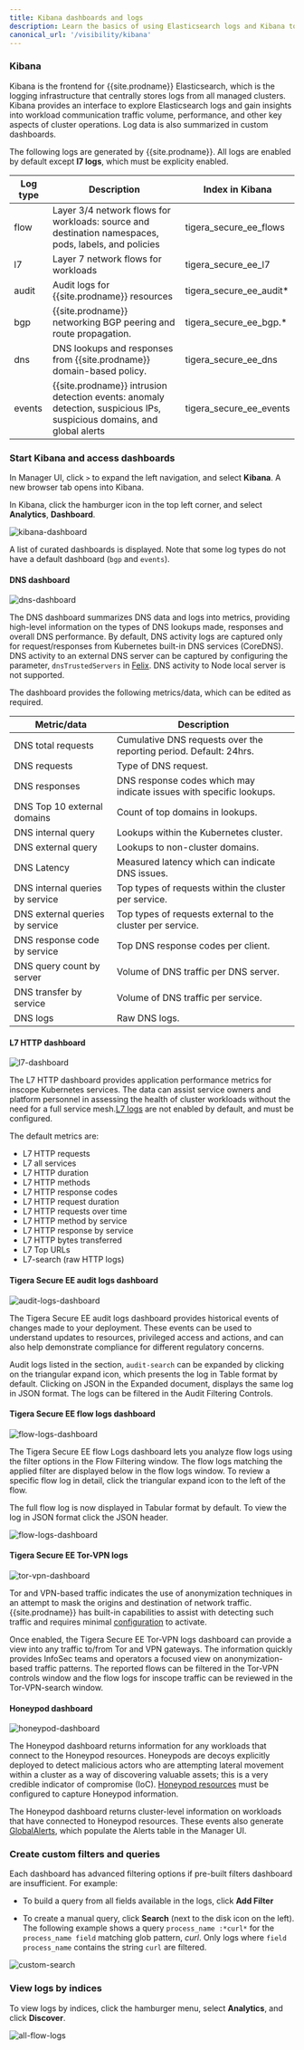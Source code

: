 ```yaml
---
title: Kibana dashboards and logs
description: Learn the basics of using Elasticsearch logs and Kibana to gain visibility and troubleshoot.
canonical_url: '/visibility/kibana'
---
```


### Kibana 

Kibana is the frontend for {{site.prodname}} Elasticsearch, which is the logging infrastructure that centrally stores logs from all managed clusters. Kibana provides an interface to explore Elasticsearch logs and gain insights into workload communication traffic volume, performance, and other key aspects of cluster operations. Log data is also summarized in custom dashboards. 

The following logs are generated by {{site.prodname}}. All logs are enabled by default except **l7 logs**, which must be explicity enabled. 

| Log type | **Description**                                              | Index in Kibana         |
| -------- | ------------------------------------------------------------ | ----------------------- |
| flow     | Layer 3/4 network flows for workloads: source and destination namespaces, pods, labels, and policies | tigera_secure_ee_flows  |
| l7       | Layer 7 network flows for workloads                          | tigera_secure_ee_l7     |
| audit    | Audit logs for {{site.prodname}} resources                   | tigera_secure_ee_audit* |
| bgp      | {{site.prodname}} networking BGP peering and route propagation. | tigera_secure_ee_bgp.*  |
| dns      | DNS lookups and responses from {{site.prodname}} domain-based policy. | tigera_secure_ee_dns    |
| events   | {{site.prodname}} intrusion detection events: anomaly detection, suspicious IPs, suspicious domains, and global alerts | tigera_secure_ee_events |

### Start Kibana and access dashboards

In Manager UI, click `>` to expand the left navigation, and select **Kibana**. A new browser tab opens into Kibana. 

In Kibana, click the hamburger icon in the top left corner, and select **Analytics**, **Dashboard**. 

![kibana-dashboard]({{site.baseurl}}/images/kibana-dashboard.png)

A list of curated dashboards is displayed. Note that some log types do not have a default dashboard (`bgp` and `events`).

#### DNS dashboard

![dns-dashboard]({{site.baseurl}}/images/dns-dashboard.png)

The DNS dashboard summarizes DNS data and logs into metrics, providing high-level information on the types of DNS lookups made, responses and overall DNS performance. By default, DNS activity logs are captured only for request/responses from Kubernetes built-in DNS services (CoreDNS). DNS activity to an external DNS server can be captured by configuring the parameter, `dnsTrustedServers` in [Felix]({{site.baseurl}}/reference/resources/felixconfig). DNS activity to Node local server is not supported.

The dashboard provides the following metrics/data, which can be edited as required.

| Metric/data                     | Description                                                  |
| ------------------------------- | ------------------------------------------------------------ |
| DNS total requests              | Cumulative DNS requests over the reporting period. Default: 24hrs. |
| DNS requests                    | Type of DNS request.                                         |
| DNS responses                   | DNS response codes which may indicate issues with specific lookups. |
| DNS Top 10 external domains     | Count of top domains in lookups.                             |
| DNS internal query              | Lookups within the Kubernetes cluster.                       |
| DNS external query              | Lookups to non-cluster domains.                              |
| DNS Latency                     | Measured latency which can indicate DNS issues.              |
| DNS internal queries by service | Top types of requests within the cluster per service.        |
| DNS external queries by service | Top types of requests external to the cluster per service.   |
| DNS response code by service    | Top DNS response codes per client.                           |
| DNS query count by server       | Volume of DNS traffic per DNS server.                        |
| DNS transfer by service         | Volume of DNS traffic per service.                           |
| DNS logs                        | Raw DNS logs.                                                |

#### L7 HTTP dashboard

![l7-dashboard]({{site.baseurl}}/images/l7-dashboard.png)

The L7 HTTP dashboard provides application performance metrics for inscope Kubernetes services. The data can assist service owners and platform personnel in assessing the health of cluster workloads without the need for a full service mesh.[L7 logs]({{site.baseurl}}/visibility/elastic/l7/configure) are not enabled by default, and must be configured.

The default metrics are:

- L7 HTTP requests
- L7 all services
- L7 HTTP duration
- L7 HTTP methods
- L7 HTTP response codes
- L7 HTTP request duration
- L7 HTTP requests over time
- L7 HTTP method by service
- L7 HTTP response by service
- L7 HTTP bytes transferred
- L7 Top URLs
- L7-search (raw HTTP logs)

#### Tigera Secure EE audit logs dashboard

![audit-logs-dashboard]({{site.baseurl}}/images/audit-logs-dashboard.png)

The Tigera Secure EE audit logs dashboard provides historical events of changes made to your deployment. These events can be used to understand updates to resources, privileged access and actions, and can also help demonstrate compliance for different regulatory concerns. 

Audit logs listed in the section, `audit-search` can be expanded by clicking on the triangular expand icon, which presents the log in Table format by default. Clicking on JSON in the Expanded document, displays the same log in JSON format. The logs can be filtered in the Audit Filtering Controls. 

#### Tigera Secure EE flow logs dashboard

![flow-logs-dashboard]({{site.baseurl}}/images/flow-logs-dashboard.png)

The Tigera Secure EE flow Logs dashboard lets you analyze flow logs using the filter options in the Flow Filtering window. The flow logs matching the applied filter are displayed below in the flow logs window. To review a specific flow log in detail, click the triangular expand icon to the left of the flow.

The full flow log is now displayed in Tabular format by default. To view the log in JSON format click the JSON header. 

![flow-logs-dashboard]({{site.baseurl}}/images/flow-logs-json.png)

#### Tigera Secure EE Tor-VPN logs

![tor-vpn-dashboard]({{site.baseurl}}/images/tor-vpn-dashboard.png)

Tor and VPN-based traffic indicates the use of anonymization techniques in an attempt to mask the origins and destination of network traffic. {{site.prodname}} has built-in capabilities to assist with detecting such traffic and requires minimal [configuration]({{site.baseurl}}/threat/tor-vpn-feed-and-dashboard) to activate.

Once enabled, the Tigera Secure EE Tor-VPN logs dashboard can provide a view into any traffic to/from Tor and VPN gateways. The information quickly provides InfoSec teams and operators a focused view on anonymization-based traffic patterns. The reported flows can be filtered in the Tor-VPN controls window and the flow logs for inscope traffic can be reviewed in the Tor-VPN-search window.

#### Honeypod dashboard

![honeypod-dashboard]({{site.baseurl}}/images/honeypods-dashboard.png)

The Honeypod dashboard returns information for any workloads that connect to the Honeypod resources. Honeypods are decoys explicitly deployed to detect malicious actors who are attempting lateral movement within a cluster as a way of discovering valuable assets; this is a very credible indicator of compromise (IoC). [Honeypod resources]({{site.baseurl}}/threat/honeypod/honeypods) must be configured to capture Honeypod information.

The Honeypod dashboard returns cluster-level information on workloads that have connected to Honeypod resources. These events also generate [GlobalAlerts]({{site.baseurl}}/reference/resources/globalalert), which populate the Alerts table in the Manager UI. 

### Create custom filters and queries

Each dashboard has advanced filtering options if pre-built filters dashboard are insufficient. For example: 

- To build a query from all fields available in the logs, click **Add Filter**

- To create a manual query, click **Search** (next to the disk icon on the left). The following example shows a query `process_name :*curl*` for the `process_name field` matching glob pattern, *curl*. Only logs where `field process_name` contains the string `curl` are filtered.

![custom-search]({{site.baseurl}}/images/custom-search.png)

### View logs by indices

To view logs by indices, click the hamburger menu, select **Analytics**, and click **Discover**. 

![all-flow-logs]({{site.baseurl}}/images/all-flow-logs.png)
